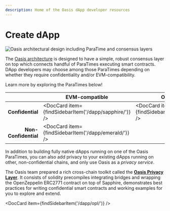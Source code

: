```yaml
---
description: Home of the Oasis dApp developer resources
---
```



# Create dApp

![Oasis architectural design including ParaTime and consensus layers](../general/images/architecture/technology_scalability.svg)

The [Oasis architecture] is designed to have a simple, robust consensus layer
on top which connects handful of ParaTimes executing smart contracts.
DApp developers may choose among those ParaTimes depending on whether they
require confidentiality and/or EVM-compatibility.

Learn more by exploring the ParaTimes below!

|                      | EVM-compatible                                        | Oasis Wasm                                          |
|---------------------:|-------------------------------------------------------|-----------------------------------------------------|
| **Confidential**     | <DocCard item={findSidebarItem('/dapp/sapphire/')} /> | <DocCard item={findSidebarItem('/dapp/cipher/')} /> |
| **Non-Confidential** | <DocCard item={findSidebarItem('/dapp/emerald/')} />  |                                                     |

[Oasis architecture]: ../general/oasis-network/README.mdx

In addition to building fully native dApps running on one of the Oasis
ParaTimes, you can also add privacy to your existing dApps running on other,
non-confidential chains, and only use Oasis as a *privacy service*.

The Oasis team prepared a rich cross-chain toolkit called the
[**Oasis Privacy Layer**](opl/README.md). It consists of solidity precompiles
integrating bridges and wrapping the OpenZeppelin ERC2771 contract on top of
Sapphire, demonstrates best practices for writing confidential smart contracts
and working examples for you to explore and extend.

<DocCard item={findSidebarItem('/dapp/opl/')} />
